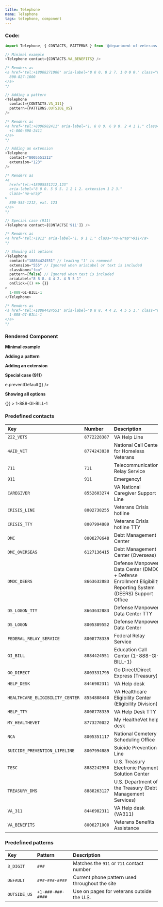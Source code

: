 ```yaml
---
title: Telephone
name: Telephone
tags: telephone, component
---
```



### Code:

```javascript
import Telephone, { CONTACTS, PATTERNS } from '@department-of-veterans-affairs/formation-react/Telephone';

// Minimal example
<Telephone contact={CONTACTS.VA_BENEFITS} />

/* Renders as
<a href="tel:+18008271000" aria-label="8 0 0. 8 2 7. 1 0 0 0." class="no-wrap">
  800-827-1000
</a>
*/

// Adding a pattern
<Telephone
  contact={CONTACTS.VA_311}
  pattern={PATTERNS.OUTSIDE_US}
/>

/* Renders as
<a href="tel:+8006982411" aria-label="1. 8 0 0. 6 9 8. 2 4 1 1." class="no-wrap">
  +1-800-698-2411
</a>
*/

// Adding an extension
<Telephone
  contact="8005551212"
  extension="123"
/>

/* Renders as
<a
  href="tel:+18005551212,123"
  aria-label="8 0 0. 5 5 5. 1 2 1 2. extension 1 2 3."
  class="no-wrap"
>
  800-555-1212, ext. 123
</a>
*/

// Special case (911)
<Telephone contact={CONTACTS['911']} />

/* Renders as
<a href="tel:+1911" aria-label="1. 9 1 1." class="no-wrap">911</a>
*/

// Showing all options
<Telephone
  contact="18884424551" // leading "1" is removed
  extension="555" // Ignored when ariaLabel or text is included
  className="foo"
  pattern={false} // Ignored when text is included
  ariaLabel="8 8 8. 4 4 2. 4 5 5 1"
  onClick={() => {}}
>
  1-888-GI-BILL-1
</Telephone>

/* Renders as
<a href="tel:+18884424551" aria-label="8 8 8. 4 4 2. 4 5 5 1." class="no-wrap foo">
  1-888-GI-BILL-1
</a>
*/
```

### Rendered Component

<div className="site-c-reactcomp__rendered">
  <strong>Minimal example</strong>
  <p>
    <Telephone contact={CONTACTS.VA_BENEFITS} />
  </p>

  <strong>Adding a pattern</strong>
  <p>
    <Telephone
      contact={CONTACTS.VA_311}
      pattern={PATTERNS.OUTSIDE_US}
    />
  </p>

  <strong>Adding an extension</strong>
  <p>
    <Telephone
      contact="8005551212"
      extension="123"
    />
  </p>

  <strong>Special case (911)</strong>
  <p>
    <Telephone
      contact={CONTACTS['911']}
      onClick={e => e.preventDefault()}
    />
  </p>

  <strong>Showing all options</strong>
  <p>
    <Telephone
      contact="18884424551"
      className="foo"
      pattern={false}
      ariaLabel="1. 8 8 8. 4 4 2. 4 5 5 1"
      onClick={() => {}}
    >
      1-888-GI-BILL-1
    </Telephone>
  </p>
</div>

### Predefined contacts

| Key                             | Number       | Description                                                                                                  |
| :------------------------------ | :----------- | :----------------------------------------------------------------------------------------------------------- |
| `222_VETS`                      | `8772228387` | VA Help Line                                                                                                 |
| `4AID_VET`                      | `8774243838` | National Call Center for Homeless Veterans                                                                   |
| `711`                           | `711`        | Telecommunications Relay Service                                                                             |
| `911`                           | `911`        | Emergency!                                                                                                   |
| `CAREGIVER`                     | `8552603274` | VA National Caregiver Support Line                                                                           |
| `CRISIS_LINE`                   | `8002738255` | Veterans Crisis hotline                                                                                      |
| `CRISIS_TTY`                    | `8007994889` | Veterans Crisis hotline TTY                                                                                  |
| `DMC`                           | `8008270648` | Debt Management Center                                                                                       |
| `DMC_OVERSEAS`                  | `6127136415` | Debt Management Center (Overseas)                                                                            |
| `DMDC_DEERS`                    | `8663632883` | Defense Manpower Data Center (DMDC) + Defense Enrollment Eligibility Reporting System (DEERS) Support Office |
| `DS_LOGON_TTY`                  | `8663632883` | Defense Manpower Data Center TTY                                                                             |
| `DS_LOGON`                      | `8005389552` | Defense Manpower Data Center                                                                                 |
| `FEDERAL_RELAY_SERVICE`         | `8008778339` | Federal Relay Service                                                                                        |
| `GI_BILL`                       | `8884424551` | Education Call Center (1-888-GI-BILL-1)                                                                      |
| `GO_DIRECT`                     | `8003331795` | Go Direct/Direct Express (Treasury)                                                                          |
| `HELP_DESK`                     | `8446982311` | VA Help desk                                                                                                 |
| `HEALTHCARE_ELIGIBILITY_CENTER` | `8554888440` | VA Healthcare Eligibility Center (Eligibility Division)                                                      |
| `HELP_TTY`                      | `8008778339` | VA Help Desk TTY                                                                                             |
| `MY_HEALTHEVET`                 | `8773270022` | My HealtheVet help desk                                                                                      |
| `NCA`                           | `8005351117` | National Cemetery Scheduling Office                                                                          |
| `SUICIDE_PREVENTION_LIFELINE`   | `8007994889` | Suicide Prevention Line                                                                                      |
| `TESC`                          | `8882242950` | U.S. Treasury Electronic Payment Solution Center                                                             |
| `TREASURY_DMS`                  | `8888263127` | U.S. Department of the Treasury (Debt Management Services)                                                   |  |  |
| `VA_311`                        | `8446982311` | VA Help desk (VA311)                                                                                         |
| `VA_BENEFITS`                   | `8008271000` | Veterans Benefits Assistance                                                                                 |

### Predefined patterns

| Key          | Pattern           | Description                                    |
| :----------- | :---------------- | :--------------------------------------------- |
| `3_DIGIT`    | `###`             | Matches the `911` or `711` contact number      |
| `DEFAULT`    | `###-###-####`    | Current phone pattern used throughout the site |
| `OUTSIDE_US` | `+1-###-###-####` | Use on pages for veterans outside the U.S.     |
